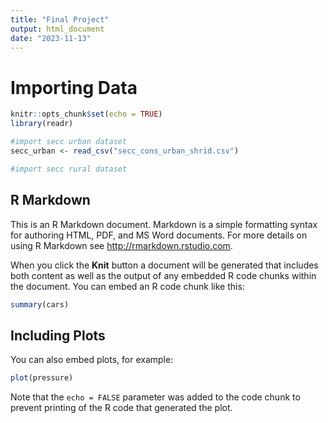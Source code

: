 ```yaml
---
title: "Final Project"
output: html_document
date: "2023-11-13"
---
```


# Importing Data
```r
knitr::opts_chunk$set(echo = TRUE)
library(readr)

#import secc urban dataset 
secc_urban <- read_csv("secc_cons_urban_shrid.csv")

#import secc rural dataset


```

## R Markdown

This is an R Markdown document. Markdown is a simple formatting syntax for authoring HTML, PDF, and MS Word documents. For more details on using R Markdown see <http://rmarkdown.rstudio.com>.

When you click the **Knit** button a document will be generated that includes both content as well as the output of any embedded R code chunks within the document. You can embed an R code chunk like this:

```r
summary(cars)
```

## Including Plots

You can also embed plots, for example:

```r
plot(pressure)
```

Note that the `echo = FALSE` parameter was added to the code chunk to prevent printing of the R code that generated the plot.
